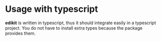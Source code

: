 # Usage with typescript

**edikit** is written in typescript, thus it should integrate easily in a typescript project. You do not have to install extra types because the package
provides them.